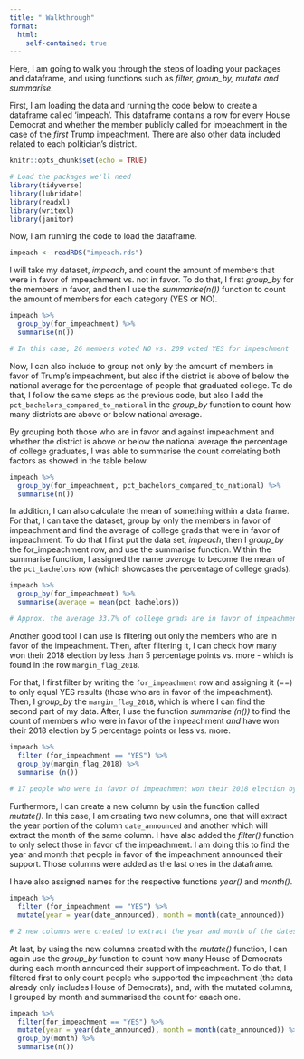 ```yaml
---
title: " Walkthrough"
format:
  html:
    self-contained: true
---
```


Here, I am going to walk you through the steps of loading your packages and dataframe, and using functions such as *filter, group_by, mutate and summarise*. 

First, I am loading the data and running the code below to create a dataframe called 'impeach'. This dataframe contains a row for every House Democrat and whether the member publicly called for impeachment in the case of the *first* Trump impeachment. There are also other data included related to each politician's district. 

```r
knitr::opts_chunk$set(echo = TRUE)

# Load the packages we'll need
library(tidyverse)
library(lubridate)
library(readxl)
library(writexl)
library(janitor)

```

Now, I am running the code to load the dataframe. 

```r

impeach <- readRDS("impeach.rds")

```


I will take my dataset, *impeach*, and count the amount of members that were in favor of impeachment vs. not in favor. To do that, I first *group_by* for the members in favor, and then I use the *summarise(n())* function to count the amount of members for each category (YES or NO). 

```r

impeach %>% 
  group_by(for_impeachment) %>% 
  summarise(n())

# In this case, 26 members voted NO vs. 209 voted YES for impeachment 

```

Now, I can also include to group not only by the amount of members in favor of Trump's impeachment, but also if the district is above of below the national average for the percentage of people that graduated college. To do that, I follow the same steps as the previous code, but also I add the `pct_bachelors_compared_to_national` in the *group_by* function to count how many districts are above or below national average. 

By grouping both those who are in favor and against impeachment and whether the district is above or below the national average the percentage of college graduates, I was able to summarise the count correlating both factors as showed in the table below


```r

impeach %>% 
  group_by(for_impeachment, pct_bachelors_compared_to_national) %>% 
  summarise(n())

```

In addition, I can also calculate the mean of something within a data frame. For that, I can take the dataset, group by only the members in favor of impeachment and find the average of college grads that were in favor of impeachment. To do that I first put the data set, *impeach*, then I *group_by* the for_impeachment row, and use the summarise function. Within the summarise function, I assigned the name *average* to become the mean of the `pct_bachelors` row (which showcases the percentage of college grads).


```r


impeach %>% 
  group_by(for_impeachment) %>% 
  summarise(average = mean(pct_bachelors)) 

# Approx. the average 33.7% of college grads are in favor of impeachment and 27.65% are not 


```
Another good tool I can use is filtering out only the members who are in favor of the impeachment. Then, after filtering it, I can check how many won their 2018 election by less than 5 percentage points vs. more - which is found in the row `margin_flag_2018`. 

For that, I first filter by writing the `for_impeachment` row and assigning it (==) to only equal YES results (those who are in favor of the impeachment). Then, I *group_by* the `margin_flag_2018`, which is where I can find the second part of my data. After, I use the function *summarise (n())* to find the count of members who were in favor of the impeachment *and* have won their 2018 election by 5 percentage points or less vs. more. 

```r

impeach %>% 
  filter (for_impeachment == "YES") %>% 
  group_by(margin_flag_2018) %>% 
  summarise (n())
 
# 17 people who were in favor of impeachment won their 2018 election by 5 points or less 

```

Furthermore, I can create a new column by usin the function called *mutate()*. In this case, I am creating two new columns, one that will extract the year portion of the column `date_announced` and another which will extract the month of the same column. I have also added the *filter()* function to only select those in favor of the impeachment. I am doing this to find the year and month that people in favor of the impeachment announced their support. Those columns were added as the last ones in the dataframe. 

I have also assigned names for the respective functions *year()* and *month()*. 

```r
  
impeach %>% 
  filter (for_impeachment == "YES") %>% 
  mutate(year = year(date_announced), month = month(date_announced))

# 2 new columns were created to extract the year and month of the dates announced 

```

At last, by using the new columns created with the *mutate()* function, I can again use the *group_by* function to count how many House of Democrats during each month announced their support of impeachment. To do that, I filtered first to only count people who supported the impeachment (the data already only includes House of Democrats), and, with the mutated columns, I grouped by month and summarised the count for eaach one. 

```r

impeach %>% 
  filter(for_impeachment == "YES") %>% 
  mutate(year = year(date_announced), month = month(date_announced)) %>% 
  group_by(month) %>% 
  summarise(n())

```



